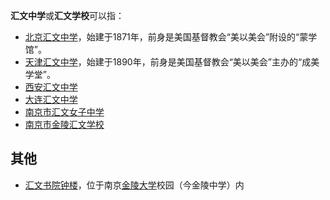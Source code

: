 '''汇文中学'''或'''汇文学校'''可以指：
*[[北京汇文中学|北京汇文中学]]，始建于1871年，前身是美国基督教会“美以美会”附设的“蒙学馆”。
*[[天津汇文中学|天津汇文中学]]，始建于1890年，前身是美国基督教会“美以美会”主办的“成美学堂”。
*[[西安汇文中学|西安汇文中学]]
*[[大连汇文中学|大连汇文中学]]
*[[南京市汇文女子中学|南京市汇文女子中学]]
*[[南京市金陵汇文学校|南京市金陵汇文学校]]

==其他==
*[[汇文书院钟楼|汇文书院钟楼]]，位于南京[[金陵大学|金陵大学]]校园（今金陵中学）内


{{disambig|cat=四字地名消歧义|H}}